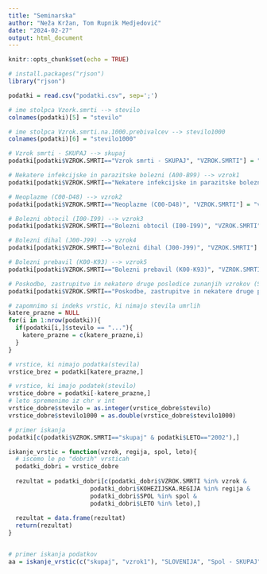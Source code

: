 ```yaml
---
title: "Seminarska"
author: "Neža Kržan, Tom Rupnik Medjedovič"
date: "2024-02-27"
output: html_document
---
```


```r
knitr::opts_chunk$set(echo = TRUE)

# install.packages("rjson")
library("rjson")
```

```r
podatki = read.csv("podatki.csv", sep=';')

# ime stolpca Vzork.smrti --> stevilo
colnames(podatki)[5] = "stevilo"

# ime stolpca Vzrok.smrti.na.1000.prebivalcev --> stevilo1000
colnames(podatki)[6] = "stevilo1000"

# Vzrok smrti - SKUPAJ --> skupaj
podatki[podatki$VZROK.SMRTI=="Vzrok smrti - SKUPAJ", "VZROK.SMRTI"] = "skupaj"

# Nekatere infekcijske in parazitske bolezni (A00-B99) --> vzrok1
podatki[podatki$VZROK.SMRTI=="Nekatere infekcijske in parazitske bolezni (A00-B99)", "VZROK.SMRTI"] = "vzrok1"

# Neoplazme (C00-D48) --> vzrok2
podatki[podatki$VZROK.SMRTI=="Neoplazme (C00-D48)", "VZROK.SMRTI"] = "vzrok2"

# Bolezni obtocil (I00-I99) --> vzrok3
podatki[podatki$VZROK.SMRTI=="Bolezni obtocil (I00-I99)", "VZROK.SMRTI"] = "vzrok3"

# Bolezni dihal (J00-J99) --> vzrok4
podatki[podatki$VZROK.SMRTI=="Bolezni dihal (J00-J99)", "VZROK.SMRTI"] = "vzrok4"

# Bolezni prebavil (K00-K93) --> vzrok5
podatki[podatki$VZROK.SMRTI=="Bolezni prebavil (K00-K93)", "VZROK.SMRTI"] = "vzrok5"

# Poskodbe, zastrupitve in nekatere druge posledice zunanjih vzrokov (S00-T98) --> vzrok6
podatki[podatki$VZROK.SMRTI=="Poskodbe, zastrupitve in nekatere druge posledice zunanjih vzrokov (S00-T98)", "VZROK.SMRTI"] = "vzrok6"
```

```r
# zapomnimo si indeks vrstic, ki nimajo stevila umrlih
katere_prazne = NULL
for(i in 1:nrow(podatki)){
  if(podatki[i,]$stevilo == "..."){
    katere_prazne = c(katere_prazne,i)
  }
}

# vrstice, ki nimajo podatka(stevila)
vrstice_brez = podatki[katere_prazne,]

# vrstice, ki imajo podatek(stevilo)
vrstice_dobre = podatki[-katere_prazne,]
# leto spremenimo iz chr v int
vrstice_dobre$stevilo = as.integer(vrstice_dobre$stevilo)
vrstice_dobre$stevilo1000 = as.double(vrstice_dobre$stevilo1000)
```


```r
# primer iskanja
podatki[c(podatki$VZROK.SMRTI=="skupaj" & podatki$LETO=="2002"),]
```

```r
iskanje_vrstic = function(vzrok, regija, spol, leto){
  # iscemo le po "dobrih" vrsticah
  podatki_dobri = vrstice_dobre
  
  rezultat = podatki_dobri[c(podatki_dobri$VZROK.SMRTI %in% vzrok &
                       podatki_dobri$KOHEZIJSKA.REGIJA %in% regija &
                       podatki_dobri$SPOL %in% spol &
                       podatki_dobri$LETO %in% leto),]
  
  rezultat = data.frame(rezultat)
  return(rezultat)
}


# primer iskanja podatkov
aa = iskanje_vrstic(c("skupaj", "vzrok1"), "SLOVENIJA", "Spol - SKUPAJ", c(2002:2022))
```

